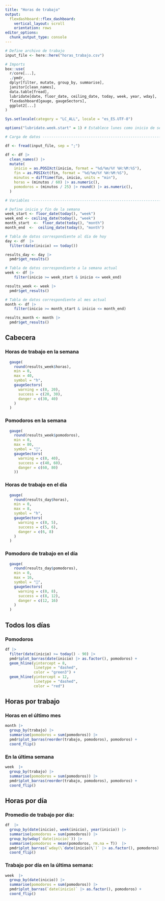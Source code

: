 ```yaml
---
title: "Horas de trabajo"
output:
  flexdashboard::flex_dashboard:
    vertical_layout: scroll
    orientation: rows
editor_options: 
  chunk_output_type: console
---
```


```r

# Define archivo de trabajo
input_file <- here::here("horas_trabajo.csv")

# Imports
box::use(
  r/core[...],
  ./pmdr,
  dplyr[filter, mutate, group_by, summarise],
  janitor[clean_names],
  data.table[fread],
  lubridate[date, floor_date, ceiling_date, today, week, year, wday],
  flexdashboard[gauge, gaugeSectors],
  ggplot2[...]
)

Sys.setlocale(category = "LC_ALL", locale = "es_ES.UTF-8")

options("lubridate.week.start" = 1) # Establece lunes como inicio de semana

# Carga de datos ------------------------------------------------------------

df <- fread(input_file, sep = ";")

df <- df |>
  clean_names() |>
  mutate(
    inicio = as.POSIXct(inicio, format = "%d/%m/%Y %H:%M:%S"),
    fin = as.POSIXct(fin, format = "%d/%m/%Y %H:%M:%S"),
    minutos = difftime(fin, inicio, units = "min"),
    horas = (minutos / 60) |> as.numeric(),
    pomodoros = (minutos / 25) |> round() |> as.numeric(),
  )

# Variables -----------------------------------------------------------------

# Define inicio y fin de la semana
week_start <- floor_date(today(), "week")
week_end <- ceiling_date(today(), "week")
month_start  <-  floor_date(today(), "month")
month_end  <-  ceiling_date(today(), "month")

# Tabla de datos correspondiente al día de hoy
day <- df  |>
  filter(date(inicio) == today())

results_day <- day |>
  pmdr$get_results()

# Tabla de datos correspondiente a la semana actual
week <- df |>
    filter(inicio >= week_start & inicio <= week_end)

results_week <- week |>
  pmdr$get_results()

# Tabla de datos correspondiente al mes actual
month <- df |>
    filter(inicio >= month_start & inicio <= month_end)

results_month <- month |>
  pmdr$get_results()
```

## Cabecera

### Horas de trabajo en la semana

```r
  gauge(
    round(results_week$horas),
    min = 0,
    max = 40,
    symbol = "h",
    gaugeSectors(
      warning = c(0, 20),
      success = c(20, 30),
      danger = c(30, 40)
    )
  )
```

### Pomodoros en la semana

```r
  gauge(
    round(results_week$pomodoros),
    min = 0,
    max = 80,
    symbol = "🍅",
    gaugeSectors(
      warning = c(0, 40),
      success = c(40, 60),
      danger = c(60, 80)
    ))
```


### Horas de trabajo en el día

```r
  gauge(
    round(results_day$horas),
    min = 0,
    max = 8,
    symbol = "h",
    gaugeSectors(
      warning = c(0, 5),
      success = c(5, 6),
      danger = c(6, 8)
    )
  )
```

### Pomodoro de trabajo en el día

```r
  gauge(
    round(results_day$pomodoros),
    min = 0,
    max = 16,
    symbol = "🍅",
    gaugeSectors(
      warning = c(0, 8),
      success = c(8, 12),
      danger = c(12, 16)
    )
  )
```
## Todos los días

### Pomodoros
```r
df |>
  filter(date(inicio) >= today() - 90) |>
  pmdr$plot_barras(date(inicio) |> as.factor(), pomodoros) +
  geom_hline(yintercept = 8,
             linetype = "dashed",
             color = "green3") +
  geom_hline(yintercept = 12,
             linetype = "dashed",
             color = "red")
```

## Horas por trabajo

### Horas en el último mes
```r
month |>
  group_by(trabajo) |>
  summarise(pomodoros = sum(pomodoros)) |>
  pmdr$plot_barras(reorder(trabajo, pomodoros), pomodoros) +
  coord_flip()
```

### En la última semana

```r
week  |>
  group_by(trabajo) |>
  summarise(pomodoros = sum(pomodoros)) |>
  pmdr$plot_barras(reorder(trabajo, pomodoros), pomodoros) +
  coord_flip()
```

## Horas por día

### Promedio de trabajo por día:

```r
df  |>
  group_by(date(inicio), week(inicio), year(inicio)) |>
  summarise(pomodoros = sum(pomodoros)) |>
  group_by(wday(`date(inicio)`)) |>
  summarise(pomodoros = mean(pomodoros, rm.na = T))  |>
  pmdr$plot_barras(`wday(\`date(inicio)\`)` |> as.factor(), pomodoros) +
  coord_flip()
```

### Trabajo por día en la última semana:

```r
week  |>
  group_by(date(inicio)) |>
  summarise(pomodoros = sum(pomodoros)) |>
  pmdr$plot_barras(`date(inicio)` |> as.factor(), pomodoros) +
  coord_flip()
```
